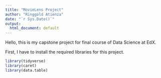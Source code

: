 ```yaml
---
title: "MovieLens Project"
author: "Ringgold Atienza"
date: "`r Sys.Date()`"
output:
  html_document: default
---
```


Hello, this is my capstone project for final course of Data Science at EdX.



First, I have to install the required libraries for this project.

```r
library(tidyverse)
library(caret)
library(data.table)
```



```r


```


